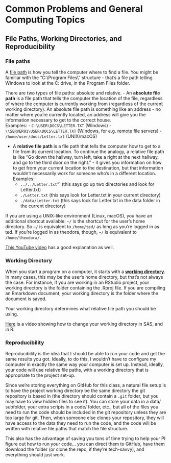 # Common Problems and General Computing Topics

## File Paths, Working Directories, and Reproducibility

### File paths

A [file path](https://en.wikipedia.org/wiki/Path\_\(computing\)) is how you tell the computer where to find a file. You might be familiar with the "C:\\Program Files\\" structure - that's a file path telling Windows to look at the C:\ drive, in the Program Files folder. 

There are two types of file paths: absolute and relative.
- An **absolute file path** is a file path that tells the computer the location of the file, regardless of where the computer is currently working from (regardless of the current working directory). An absolute file path is something like an address - no matter where you're currently located, an address will give you the information necessary to get to the correct house.    
Examples:
    - `C:\USER\DOCS\LETTER.TXT` (Windows)
    - `\\SERVER01\USER\DOCS\LETTER.TXT` (Windows, for e.g. remote file servers)
    - `/home/user/docs/Letter.txt` (UNIX/macOS)

- A **relative file path** is a file path that tells the computer how to get to a file from its current location. To continue the analogy, a relative file path is like "Go down the hallway, turn left, take a right at the next hallway, and go to the third door on the right." - it gives you information on how to get from your current location to the destination, but that information wouldn't necessarily work for someone who's in a different location.    
Examples:
    - `../../Letter.txt`"` (this says go up two directories and look for Letter.txt)
    - `./Letter.txt` (this says look for Letter.txt in your current directory)
    - `./data/Letter.txt` (this says look for Letter.txt in the data folder in the current directory)
    
If you are using a UNIX-like environment (Linux, macOS), you have an additional shortcut available: `~/` is the shortcut for the user's home directory. So `~/` is equivalent to `/home/ted/` as long as you're logged in as ted. If you're logged in as theodora, though, `~/` is equivalent to `/home/theodora/`. 

[This YouTube video](https://youtu.be/BMT3JUWmqYY) has a good explanation as well. 


### Working Directory

When you start a program on a computer, it starts with a [**working directory**](https://en.wikipedia.org/wiki/Working_directory). In many cases, this may be the user's home directory, but that's not always the case. For instance, if you are working in an RStudio project, your working directory is the folder containing the .Rproj file. If you are compiling an Rmarkdown document, your working directory is the folder where the document is saved.

Your working directory determines what relative file path you should be using. 

[Here](https://use.vg/GiINjB) is a video showing how to change your working directory in SAS, and in R. 


### Reproducibility

Reproducibility is the idea that I should be able to run your code and get the same results you got. Ideally, to do this, I wouldn't have to configure my computer in exactly the same way your computer is set up. Instead, ideally, your code will use relative file paths, with a working directory that is appropriate to the project set-up. 

Since we're storing everything on GitHub for this class, a natural file setup is to have the project working directory be the same directory the git repository is based in (the directory should contain a `.git` folder, but you may have to view hidden files to see it). You can store your data in a data/ subfolder, your extra scripts in a code/ folder, etc., but all of the files you need to run the code should be included in the git repository unless they are too large for git. Then, when someone else clones your repository, they will have access to the data they need to run the code, and the code will be written with relative file paths that match the file structure. 

This also has the advantage of saving you tons of time trying to help your PI figure out how to run your code... you can direct them to GitHub, have them download the folder (or clone the repo, if they're tech-savvy), and everything should just work.
